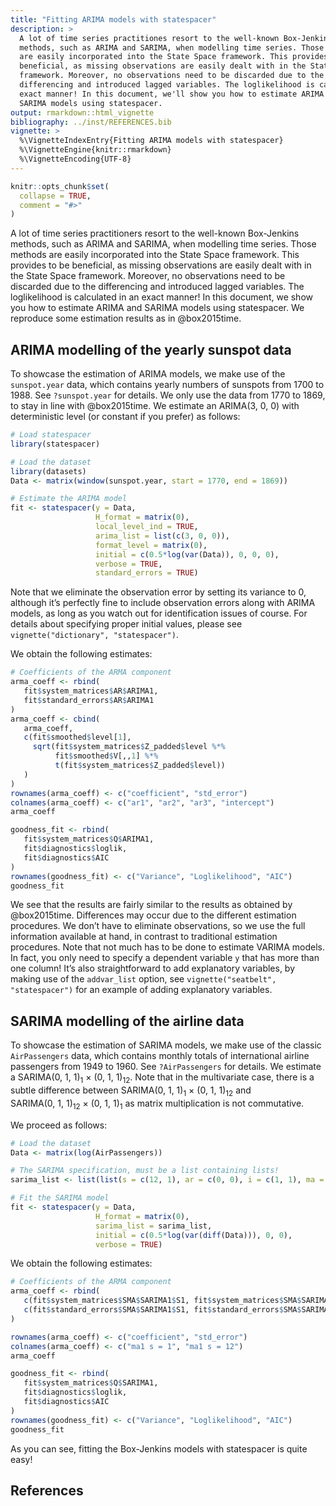 ```yaml
---
title: "Fitting ARIMA models with statespacer"
description: >
  A lot of time series practitiones resort to the well-known Box-Jenkins 
  methods, such as ARIMA and SARIMA, when modelling time series. Those methods 
  are easily incorporated into the State Space framework. This provides to be 
  beneficial, as missing observations are easily dealt with in the State Space 
  framework. Moreover, no observations need to be discarded due to the 
  differencing and introduced lagged variables. The loglikelihood is calculated in an 
  exact manner! In this document, we'll show you how to estimate ARIMA and 
  SARIMA models using statespacer.
output: rmarkdown::html_vignette
bibliography: ../inst/REFERENCES.bib
vignette: >
  %\VignetteIndexEntry{Fitting ARIMA models with statespacer}
  %\VignetteEngine{knitr::rmarkdown}
  %\VignetteEncoding{UTF-8}
---
```


```r
knitr::opts_chunk$set(
  collapse = TRUE,
  comment = "#>"
)
```

A lot of time series practitioners resort to the well-known Box-Jenkins methods, such as ARIMA and SARIMA, when modelling time series. Those methods are easily incorporated into the State Space framework. This provides to be beneficial, as missing observations are easily dealt with in the State Space framework. Moreover, no observations need to be discarded due to the differencing and introduced lagged variables. The loglikelihood is calculated in an exact manner! In this document, we show you how to estimate ARIMA and SARIMA models using statespacer. We reproduce some estimation results as in @box2015time.

## ARIMA modelling of the yearly sunspot data
To showcase the estimation of ARIMA models, we make use of the `sunspot.year` data, which contains yearly numbers of sunspots from 1700 to 1988. See `?sunspot.year` for details. We only use the data from 1770 to 1869, to stay in line with @box2015time. We estimate an $\text{ARIMA}(3, ~ 0, ~ 0)$ with deterministic level (or constant if you prefer) as follows: 

```r
# Load statespacer
library(statespacer)

# Load the dataset
library(datasets)
Data <- matrix(window(sunspot.year, start = 1770, end = 1869))

# Estimate the ARIMA model
fit <- statespacer(y = Data,
                   H_format = matrix(0),
                   local_level_ind = TRUE,
                   arima_list = list(c(3, 0, 0)),
                   format_level = matrix(0),
                   initial = c(0.5*log(var(Data)), 0, 0, 0),
                   verbose = TRUE,
                   standard_errors = TRUE)
```

Note that we eliminate the observation error by setting its variance to 0, although it's perfectly fine to include observation errors along with ARIMA models, as long as you watch out for identification issues of course. For details about specifying proper initial values, please see `vignette("dictionary", "statespacer")`.

We obtain the following estimates:

```r
# Coefficients of the ARMA component
arma_coeff <- rbind(
   fit$system_matrices$AR$ARIMA1,
   fit$standard_errors$AR$ARIMA1
)
arma_coeff <- cbind(
   arma_coeff,
   c(fit$smoothed$level[1],
     sqrt(fit$system_matrices$Z_padded$level %*%
          fit$smoothed$V[,,1] %*%
          t(fit$system_matrices$Z_padded$level))
   )
)
rownames(arma_coeff) <- c("coefficient", "std_error")
colnames(arma_coeff) <- c("ar1", "ar2", "ar3", "intercept")
arma_coeff

goodness_fit <- rbind(
   fit$system_matrices$Q$ARIMA1,
   fit$diagnostics$loglik,
   fit$diagnostics$AIC
)
rownames(goodness_fit) <- c("Variance", "Loglikelihood", "AIC")
goodness_fit
```

We see that the results are fairly similar to the results as obtained by @box2015time. Differences may occur due to the different estimation procedures. We don't have to eliminate observations, so we use the full information available at hand, in contrast to traditional estimation procedures. Note that not much has to be done to estimate VARIMA models. In fact, you only need to specify a dependent variable `y` that has more than one column! It's also straightforward to add explanatory variables, by making use of the `addvar_list` option, see `vignette("seatbelt", "statespacer")` for an example of adding explanatory variables.

## SARIMA modelling of the airline data
To showcase the estimation of SARIMA models, we make use of the classic `AirPassengers` data, which contains monthly totals of international airline passengers from 1949 to 1960. See `?AirPassengers` for details. We estimate a $\text{SARIMA}(0, ~ 1, ~ 1)_{1} ~ \times ~ (0, ~ 1, ~ 1)_{12}$. Note that in the multivariate case, there is a subtle difference between $\text{SARIMA}(0, ~ 1, ~ 1)_{1} ~ \times ~ (0, ~ 1, ~ 1)_{12}$ and $\text{SARIMA}(0, ~ 1, ~ 1)_{12} ~ \times ~ (0, ~ 1, ~ 1)_{1}$ as matrix multiplication is not commutative.

We proceed as follows:
```r
# Load the dataset
Data <- matrix(log(AirPassengers))

# The SARIMA specification, must be a list containing lists!
sarima_list <- list(list(s = c(12, 1), ar = c(0, 0), i = c(1, 1), ma = c(1, 1)))

# Fit the SARIMA model
fit <- statespacer(y = Data,
                   H_format = matrix(0),
                   sarima_list = sarima_list,
                   initial = c(0.5*log(var(diff(Data))), 0, 0),
                   verbose = TRUE)
```

We obtain the following estimates:

```r
# Coefficients of the ARMA component
arma_coeff <- rbind(
   c(fit$system_matrices$SMA$SARIMA1$S1, fit$system_matrices$SMA$SARIMA1$S12),
   c(fit$standard_errors$SMA$SARIMA1$S1, fit$standard_errors$SMA$SARIMA1$S12)
)

rownames(arma_coeff) <- c("coefficient", "std_error")
colnames(arma_coeff) <- c("ma1 s = 1", "ma1 s = 12")
arma_coeff

goodness_fit <- rbind(
   fit$system_matrices$Q$SARIMA1,
   fit$diagnostics$loglik,
   fit$diagnostics$AIC
)
rownames(goodness_fit) <- c("Variance", "Loglikelihood", "AIC")
goodness_fit
```

As you can see, fitting the Box-Jenkins models with statespacer is quite easy!

## References
